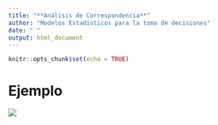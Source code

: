 ```yaml
---
title: "**Análisis de Correspondencia**"
author: "Modelos Estadísticos para la toma de decisiones"
date: " "
output: html_document
---
```


```r
knitr::opts_chunk$set(echo = TRUE)
```

# **Ejemplo**

![](img/enconstruccion.jpg)
